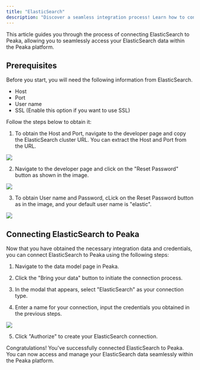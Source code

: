 ```yaml
---
title: "ElasticSearch"
description: "Discover a seamless integration process! Learn how to connect ElasticSearch to Peaka effortlessly for streamlined transactions."
---
```


This article guides you through the process of connecting ElasticSearch to Peaka, allowing you to seamlessly access your ElasticSearch data within the Peaka platform.

## Prerequisites

Before you start, you will need the following information from ElasticSearch.

- Host
- Port
- User name
- SSL (Enable this option if you want to use SSL)

Follow the steps below to obtain it:

1. To obtain the Host and Port, navigate to the developer page and copy the ElasticSearch cluster URL. You can extract the Host and Port from the URL.

<img src="https://cdn.peaka.com/integrations/elastic-search-1.png" />

2. Navigate to the developer page and click on the "Reset Password" button as shown in the image.

<img src="https://cdn.peaka.com/integrations/elastic-search-2.png" />

3. To obtain User name and Password, cLick on the Reset Password button as in the image, and your default user name is "elastic".

<img src="https://cdn.peaka.com/integrations/elastic-search-3.png" />

## Connecting ElasticSearch to Peaka

Now that you have obtained the necessary integration data and credentials, you can connect ElasticSearch to Peaka using the following steps:

1. Navigate to the data model page in Peaka.

2. Click the "Bring your data" button to initiate the connection process.

3. In the modal that appears, select "ElasticSearch" as your connection type.

4. Enter a name for your connection, input the credentials you obtained in the previous steps.

<img src="https://cdn.peaka.com/integrations/elastic-search-4.png" />

5. Click "Authorize" to create your ElasticSearch connection.

Congratulations! You've successfully connected ElasticSearch to Peaka. You can now access and manage your ElasticSearch data seamlessly within the Peaka platform.
